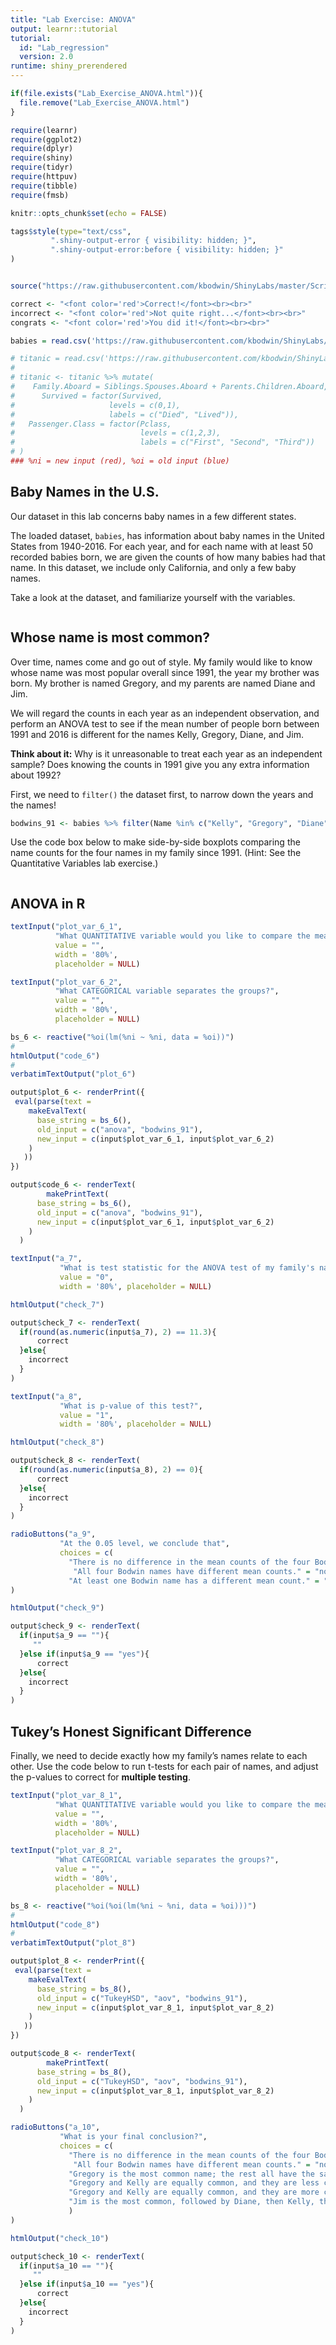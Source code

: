 ```yaml
---
title: "Lab Exercise: ANOVA"
output: learnr::tutorial
tutorial:
  id: "Lab_regression"
  version: 2.0
runtime: shiny_prerendered
---
```


```r

if(file.exists("Lab_Exercise_ANOVA.html")){
  file.remove("Lab_Exercise_ANOVA.html")
}

require(learnr)
require(ggplot2)
require(dplyr)
require(shiny)
require(tidyr)
require(httpuv)
require(tibble)
require(fmsb)

knitr::opts_chunk$set(echo = FALSE)

tags$style(type="text/css",
         ".shiny-output-error { visibility: hidden; }",
         ".shiny-output-error:before { visibility: hidden; }"
)


source("https://raw.githubusercontent.com/kbodwin/ShinyLabs/master/Scripts/makeStrings.R")

correct <- "<font color='red'>Correct!</font><br><br>"
incorrect <- "<font color='red'>Not quite right...</font><br><br>"
congrats <- "<font color='red'>You did it!</font><br><br>"

babies = read.csv('https://raw.githubusercontent.com/kbodwin/ShinyLabs/master/Datasets/babies_sub.csv')

# titanic = read.csv('https://raw.githubusercontent.com/kbodwin/ShinyLabs/master/Datasets/titanic.csv')
# 
# titanic <- titanic %>% mutate(
#    Family.Aboard = Siblings.Spouses.Aboard + Parents.Children.Aboard,
#      Survived = factor(Survived,
#                     levels = c(0,1),
#                     labels = c("Died", "Lived")),
#   Passenger.Class = factor(Pclass, 
#                            levels = c(1,2,3), 
#                            labels = c("First", "Second", "Third"))
# )
### %ni = new input (red), %oi = old input (blue)
```

## Baby Names in the U.S.

Our dataset in this lab concerns baby names in a few different states.  

The loaded dataset, `babies`, has information about baby names in the United States from 1940-2016.  For each year, and for each name with at least 50 recorded babies born, we are given the counts of how many babies had that name.  In this dataset, we include only California, and only a few baby names.

Take a look at the dataset, and familiarize yourself with the variables.

```r
```

## Whose name is most common?

Over time, names come and go out of style.  My family would like to know whose name was most popular overall since 1991, the year my brother was born. My brother is named Gregory, and my parents are named Diane and Jim.

We will regard the counts in each year as an independent observation, and perform an ANOVA test to see if the mean number of people born between 1991 and 2016 is different for the names Kelly, Gregory, Diane, and Jim.

**Think about it:** Why is it unreasonable to treat each year as an independent sample?  Does knowing the counts in 1991 give you any extra information about 1992?

First, we need to `filter()` the dataset first, to narrow down the years and the names!

```r
bodwins_91 <- babies %>% filter(Name %in% c("Kelly", "Gregory", "Diane", "Jim"), Year > 1990)
```

Use the code box below to make side-by-side boxplots comparing the name counts for the four names in my family since 1991. (Hint: See the Quantitative Variables lab exercise.)

```r

```

## ANOVA in R


```r
textInput("plot_var_6_1", 
          "What QUANTITATIVE variable would you like to compare the means of?", 
          value = "", 
          width = '80%', 
          placeholder = NULL)

textInput("plot_var_6_2", 
          "What CATEGORICAL variable separates the groups?", 
          value = "", 
          width = '80%', 
          placeholder = NULL)

bs_6 <- reactive("%oi(lm(%ni ~ %ni, data = %oi))")
# 
htmlOutput("code_6")
# 
verbatimTextOutput("plot_6")
```


```r
output$plot_6 <- renderPrint({
 eval(parse(text = 
    makeEvalText(
      base_string = bs_6(), 
      old_input = c("anova", "bodwins_91"),
      new_input = c(input$plot_var_6_1, input$plot_var_6_2)
    )
   ))
})

output$code_6 <- renderText(
        makePrintText( 
      base_string = bs_6(), 
      old_input = c("anova", "bodwins_91"),
      new_input = c(input$plot_var_6_1, input$plot_var_6_2)
    )
  )

```


```r
textInput("a_7",
           "What is test statistic for the ANOVA test of my family's names?",
           value = "0",
           width = '80%', placeholder = NULL)

htmlOutput("check_7")

```

```r

output$check_7 <- renderText(
  if(round(as.numeric(input$a_7), 2) == 11.3){
      correct
  }else{
    incorrect
  }
)
```

```r
textInput("a_8",
           "What is p-value of this test?",
           value = "1",
           width = '80%', placeholder = NULL)

htmlOutput("check_8")

```

```r

output$check_8 <- renderText(
  if(round(as.numeric(input$a_8), 2) == 0){
      correct
  }else{
    incorrect
  }
)
```

```r
radioButtons("a_9",
           "At the 0.05 level, we conclude that",
           choices = c(
             "There is no difference in the mean counts of the four Bodwin names." = "no1",
              "All four Bodwin names have different mean counts." = "no2",
             "At least one Bodwin name has a different mean count." = "yes")
)

htmlOutput("check_9")


```

```r

output$check_9 <- renderText(
  if(input$a_9 == ""){
     ""
  }else if(input$a_9 == "yes"){
      correct
  }else{
    incorrect
  }
)
```

## Tukey's Honest Significant Difference

Finally, we need to decide exactly how my family's names relate to each other.  Use the code below to run t-tests for each pair of names, and adjust the p-values to correct for **multiple testing**.


```r
textInput("plot_var_8_1", 
          "What QUANTITATIVE variable would you like to compare the means of?", 
          value = "", 
          width = '80%', 
          placeholder = NULL)

textInput("plot_var_8_2", 
          "What CATEGORICAL variable separates the groups?", 
          value = "", 
          width = '80%', 
          placeholder = NULL)

bs_8 <- reactive("%oi(%oi(lm(%ni ~ %ni, data = %oi)))")
# 
htmlOutput("code_8")
# 
verbatimTextOutput("plot_8")
```


```r
output$plot_8 <- renderPrint({
 eval(parse(text = 
    makeEvalText(
      base_string = bs_8(), 
      old_input = c("TukeyHSD", "aov", "bodwins_91"),
      new_input = c(input$plot_var_8_1, input$plot_var_8_2)
    )
   ))
})

output$code_8 <- renderText(
        makePrintText( 
      base_string = bs_8(), 
      old_input = c("TukeyHSD", "aov", "bodwins_91"),
      new_input = c(input$plot_var_8_1, input$plot_var_8_2)
    )
  )

```



```r
radioButtons("a_10",
           "What is your final conclusion?",
           choices = c(
             "There is no difference in the mean counts of the four Bodwin names." = "no1",
              "All four Bodwin names have different mean counts." = "no2",
             "Gregory is the most common name; the rest all have the same means." = "no3",
             "Gregory and Kelly are equally common, and they are less common than Jim. Most common is Diane." = "no4",
             "Gregory and Kelly are equally common, and they are more common than Diane and Jim, which are equal." = "yes",
             "Jim is the most common, followed by Diane, then Kelly, then Gregory" = "no5"
             )
)

htmlOutput("check_10")


```

```r

output$check_10 <- renderText(
  if(input$a_10 == ""){
     ""
  }else if(input$a_10 == "yes"){
      correct
  }else{
    incorrect
  }
)
```
